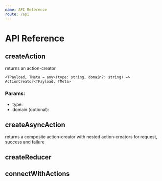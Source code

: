 ```yaml
---
name: API Reference
route: /api
---
```


# API Reference

## createAction

returns an action-creator

`<TPayload, TMeta = any>(type: string, domain?: string) => ActionCreator<TPayload, TMeta>`

### Params:

- type:
- domain (optional):

## createAsyncAction

returns a composite action-creator with nested action-creators for request, success and failure

## createReducer

## connectWithActions

